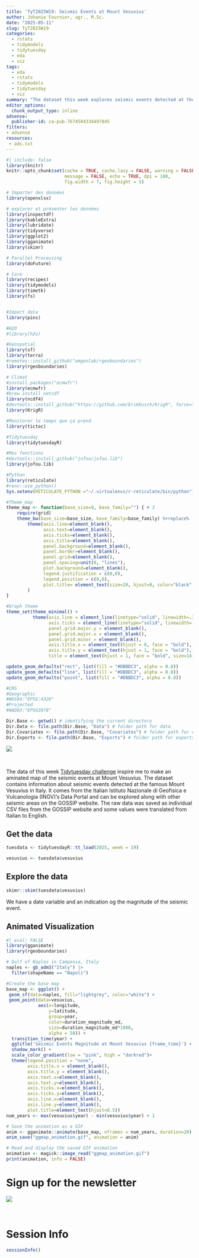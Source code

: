 ```yaml
---
title: 'TyT2025W19: Seismic Events at Mount Vesuvius'
author: Johanie Fournier, agr., M.Sc.
date: "2025-05-11"
slug: TyT2025W19
categories:
  - rstats
  - tidymodels
  - tidytuesday
  - eda
  - viz
tags:
  - eda
  - rstats
  - tidymodels
  - tidytuesday
  - viz
summary: "The dataset this week explores seismic events detected at the famous Mount Vesuvius in Italy. It comes from the Italian Istituto Nazionale di Geofisica e Vulcanologia (INGV)'s Data Portal and can be explored along with other seismic areas on the GOSSIP website. The raw data was saved as individual CSV files from the GOSSIP website and some values were translated from Italian to English."
editor_options: 
  chunk_output_type: inline
adsense:
  publisher-id: ca-pub-7674504334497845
filters:
- adsense
resources:
 - ads.txt 
---
```


```r
#| include: false
library(knitr)
knitr::opts_chunk$set(cache = TRUE, cache.lazy = FALSE, warning = FALSE, 
                      message = FALSE, echo = TRUE, dpi = 180,
                      fig.width = 7, fig.height = 5)

# Importer des données
library(openxlsx)

# explorer et présenter les données
library(inspectdf)
library(kableExtra)
library(lubridate)
library(tidyverse)
library(ggplot2)
library(gganimate)
library(skimr)

# Parallel Processing
library(doFuture)

# Core 
library(recipes)
library(tidymodels)
library(timetk)
library(fs)


#Import data
library(pins)

#H2O
#library(h2o)

#Geospatial
library(sf)
library(terra)
#remotes::install_github("wmgeolab/rgeoboundaries")
library(rgeoboundaries)

# Climat
#install.packages("ecmwfr")
library(ecmwfr)
#brew install netcdf
library(ncdf4)
#devtools::install_github("https://github.com/ErikKusch/KrigR", force=TRUE)
library(KrigR)

#Monitorer le temps que ça prend
library(tictoc)

#Tidytuesday
library(tidytuesdayR)

#Mes fonctions
#devtools::install_github("jofou/jofou.lib")
library(jofou.lib)

#Python
library(reticulate)
#renv::use_python()
Sys.setenv(RETICULATE_PYTHON ="~/.virtualenvs/r-reticulate/bin/python")

#Theme_map
theme_map <- function(base_size=9, base_family="") { # 3
	require(grid)
	theme_bw(base_size=base_size, base_family=base_family) %+replace%
		theme(axis.line=element_blank(),
			  axis.text=element_blank(),
			  axis.ticks=element_blank(),
			  axis.title=element_blank(),
			  panel.background=element_blank(),
			  panel.border=element_blank(),
			  panel.grid=element_blank(),
			  panel.spacing=unit(0, "lines"),
			  plot.background=element_blank(),
			  legend.justification = c(0,0),
			  legend.position = c(0,0),
			  plot.title= element_text(size=20, hjust=0, color="black", face="bold"),
		)
}

#Graph theme
theme_set(theme_minimal() +
          theme(axis.line = element_line(linetype="solid", linewidth=.3, color="black"),
                axis.ticks = element_line(linetype="solid", linewidth=.5, color="black"),
                panel.grid.major.y = element_blank(),
                panel.grid.major.x = element_blank(),
                panel.grid.minor = element_blank(),
                axis.title.x = element_text(hjust = 0, face = "bold"),
                axis.title.y = element_text(hjust = 1, face = "bold"),
                title = element_text(hjust = 1, face = "bold", size=14)))

update_geom_defaults("rect", list(fill = "#DBBDC3", alpha = 0.8))
update_geom_defaults("line", list(fill = "#DBBDC3", alpha = 0.8))
update_geom_defaults("point", list(fill = "#DBBDC3", alpha = 0.8))

#CRS
#Geographic
#WGS84:"EPSG:4326"
#Projected
#NAD83:"EPSG3978"

Dir.Base <- getwd() # identifying the current directory
Dir.Data <- file.path(Dir.Base, "Data") # folder path for data
Dir.Covariates <- file.path(Dir.Base, "Covariates") # folder path for covariates
Dir.Exports <- file.path(Dir.Base, "Exports") # folder path for exports
```


<a href = "https://subscribepage.io/E3ia1B"> ![](petit.png)
</a>

<br>


The data of this week [Tidytuesday challenge](https://github.com/rfordatascience/tidytuesday/blob/main/data/2025/2025-05-13/readme.md) inspire me to make an aminated map of the seismic events at Mount Vesuvius. The dataset contains information about seismic events detected at the famous Mount Vesuvius in Italy. It comes from the Italian Istituto Nazionale di Geofisica e Vulcanologia (INGV)'s Data Portal and can be explored along with other seismic areas on the GOSSIP website. The raw data was saved as individual CSV files from the GOSSIP website and some values were translated from Italian to English.


## Get the data

```r
tuesdata <- tidytuesdayR::tt_load(2025, week = 19)

vesuvius <- tuesdata$vesuvius
```

## Explore the data

```r
skimr::skim(tuesdata$vesuvius)
```

We have a date variable and an indication og the magnitude of the seismic event. 

## Animated Visualization


```r
#| eval: FALSE
library(gganimate)
library(rgeoboundaries)

# Gulf of Naples in Campania, Italy
naples <- gb_adm3("Italy") |> 
  filter(shapeName == "Napoli")

#Create the base map
base_map <- ggplot() +
 geom_sf(data=naples, fill="lightgrey", color="white") +
 geom_point(data=vesuvius, 
            aes(x=longitude, 
                y=latitude, 
                group=year, 
                color=duration_magnitude_md,
                size=duration_magnitude_md*1000,
                alpha = 50)) +
  transition_time(year) +
  ggtitle('Seismic Events Magnitude at Mount Vesuvius {frame_time}') +
  shadow_mark() +
  scale_color_gradient(low = "pink", high = "darkred")+
  theme(legend.position = "none", 
        axis.title.x = element_blank(),
        axis.title.y = element_blank(),
        axis.text.x=element_blank(),
        axis.text.y=element_blank(),
        axis.ticks.x=element_blank(),
        axis.ticks.y=element_blank(),
        axis.line.x=element_blank(),
        axis.line.y=element_blank(),
        plot.title=element_text(hjust=0.5))
num_years <- max(vesuvius$year) - min(vesuvius$year) + 1

# Save the animation as a GIF
anim <- gganimate::animate(base_map, nframes = num_years, duration=20)
anim_save("ggmap_animation.gif", animation = anim)
```

```r
# Read and display the saved GIF animation
animation <- magick::image_read("ggmap_animation.gif")
print(animation, info = FALSE)
```

# Sign up for the newsletter

<a href = "https://dashboard.mailerlite.com/forms/1478852/152663752035010469/share"> ![](sign_up.png)
</a>

<br>

# Session Info

```r
sessionInfo()
```
